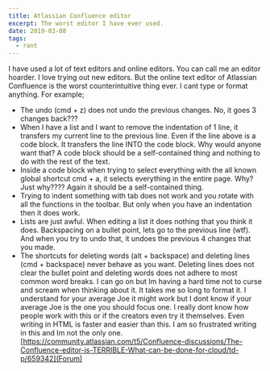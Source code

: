 ```yaml
---
title: Atlassian Confluence editor
excerpt: The worst editor I have ever used.
date: 2019-03-08
tags:
  - rant
---
```


I have used a lot of text editors and online editors. You can call me an editor hoarder. I love trying out new editors. But the online text editor of Atlassian Confluence is the worst counterintuitive thing ever. I cant type or format anything. For example;

- The undo (cmd + z) does not undo the previous changes. No, it goes 3 changes back???
- When I have a list and I want to remove the indentation of 1 line, it transfers my current line to the previous line. Even if the line above is a code block. It transfers the line INTO the code block. Why would anyone want that? A code block should be a self-contained thing and nothing to do with the rest of the text.
- Inside a code block when trying to select everything with the all known global shortcut cmd + a, it selects everything in the entire page. Why? Just why???? Again it should be a self-contained thing.
- Trying to indent something with tab does not work and you rotate with all the functions in the toolbar. But only when you have an indentation then it does work.
- Lists are just awful. When editing a list it does nothing that you think it does. Backspacing on a bullet point, lets go to the previous line (wtf). And when you try to undo that, it undoes the previous 4 changes that you made.
- The shortcuts for deleting words (alt + backspace) and deleting lines (cmd + backspace) never behave as you want. Deleting lines does not clear the bullet point and deleting words does not adhere to most common word breaks.
  I can go on but Im having a hard time not to curse and scream when thinking about it. It takes me so long to format it. I understand for your average Joe it might work but I dont know if your average Joe is the one you should focus one. I really dont know how people work with this or if the creators even try it themselves. Even writing in HTML is faster and easier than this. I am so frustrated writing in this and Im not the only one. [https://community.atlassian.com/t5/Confluence-discussions/The-Confluence-editor-is-TERRIBLE-What-can-be-done-for-cloud/td-p/659342](Forum)
